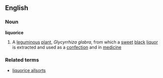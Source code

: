 ==English==
===Noun===
{{wikipedia}}
'''liquorice'''
# A [[leguminous]] [[plant]], ''Glycyrrhiza glabra'', from which a [[sweet]] [[black]] [[liquor]] is extracted and used as a [[confection]] and in [[medicine]]
===Related terms===
*[[liquorice allsorts]]